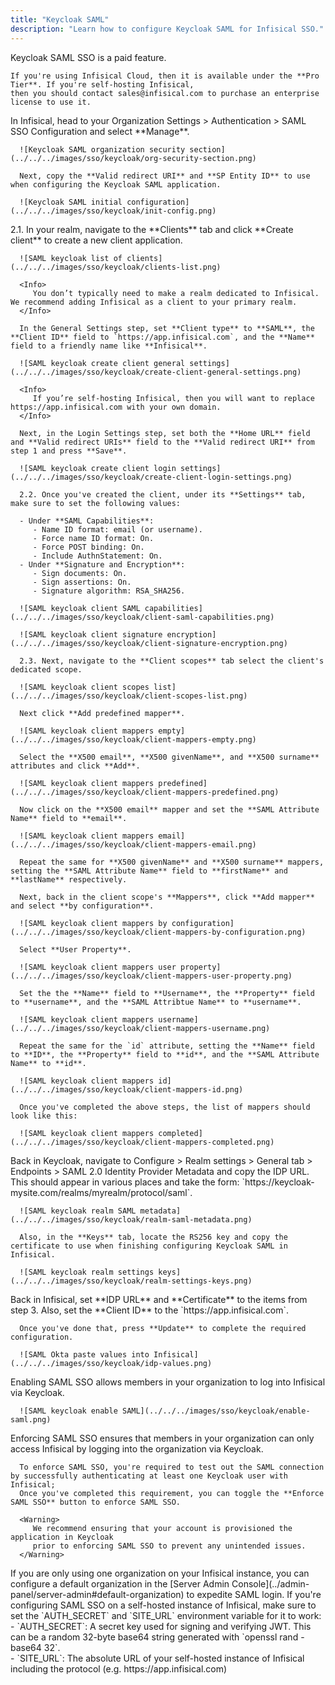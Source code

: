 ```yaml
---
title: "Keycloak SAML"
description: "Learn how to configure Keycloak SAML for Infisical SSO."
---
```


<Info>
    Keycloak SAML SSO is a paid feature.
   
    If you're using Infisical Cloud, then it is available under the **Pro Tier**. If you're self-hosting Infisical,
    then you should contact sales@infisical.com to purchase an enterprise license to use it.
</Info>

<Steps>
   <Step title="Prepare the SAML SSO configuration in Infisical">
      In Infisical, head to your Organization Settings > Authentication > SAML SSO Configuration and select **Manage**.
      
      ![Keycloak SAML organization security section](../../../images/sso/keycloak/org-security-section.png)
      
      Next, copy the **Valid redirect URI** and **SP Entity ID** to use when configuring the Keycloak SAML application.
      
      ![Keycloak SAML initial configuration](../../../images/sso/keycloak/init-config.png)
   </Step>
   <Step title="Create a SAML client application in Keycloak">
      2.1. In your realm, navigate to the **Clients** tab and click **Create client** to create a new client application.
      
      ![SAML keycloak list of clients](../../../images/sso/keycloak/clients-list.png)
      
      <Info>
         You don’t typically need to make a realm dedicated to Infisical. We recommend adding Infisical as a client to your primary realm.
      </Info>
      
      In the General Settings step, set **Client type** to **SAML**, the **Client ID** field to `https://app.infisical.com`, and the **Name** field to a friendly name like **Infisical**.
      
      ![SAML keycloak create client general settings](../../../images/sso/keycloak/create-client-general-settings.png)
      
      <Info>
         If you’re self-hosting Infisical, then you will want to replace https://app.infisical.com with your own domain.
      </Info>
      
      Next, in the Login Settings step, set both the **Home URL** field and **Valid redirect URIs** field to the **Valid redirect URI** from step 1 and press **Save**.
      
      ![SAML keycloak create client login settings](../../../images/sso/keycloak/create-client-login-settings.png)
      
      2.2. Once you've created the client, under its **Settings** tab, make sure to set the following values:
      
      - Under **SAML Capabilities**:
         - Name ID format: email (or username).
         - Force name ID format: On.
         - Force POST binding: On.
         - Include AuthnStatement: On.
      - Under **Signature and Encryption**:
         - Sign documents: On.
         - Sign assertions: On.
         - Signature algorithm: RSA_SHA256.

      ![SAML keycloak client SAML capabilities](../../../images/sso/keycloak/client-saml-capabilities.png)
      
      ![SAML keycloak client signature encryption](../../../images/sso/keycloak/client-signature-encryption.png)
      
      2.3. Next, navigate to the **Client scopes** tab select the client's dedicated scope.
      
      ![SAML keycloak client scopes list](../../../images/sso/keycloak/client-scopes-list.png)
      
      Next click **Add predefined mapper**.
      
      ![SAML keycloak client mappers empty](../../../images/sso/keycloak/client-mappers-empty.png)
      
      Select the **X500 email**, **X500 givenName**, and **X500 surname** attributes and click **Add**.
      
      ![SAML keycloak client mappers predefined](../../../images/sso/keycloak/client-mappers-predefined.png)
      
      Now click on the **X500 email** mapper and set the **SAML Attribute Name** field to **email**. 

      ![SAML keycloak client mappers email](../../../images/sso/keycloak/client-mappers-email.png)
      
      Repeat the same for **X500 givenName** and **X500 surname** mappers, setting the **SAML Attribute Name** field to **firstName** and **lastName** respectively.
      
      Next, back in the client scope's **Mappers**, click **Add mapper** and select **by configuration**.
      
      ![SAML keycloak client mappers by configuration](../../../images/sso/keycloak/client-mappers-by-configuration.png)
      
      Select **User Property**.
      
      ![SAML keycloak client mappers user property](../../../images/sso/keycloak/client-mappers-user-property.png)

      Set the the **Name** field to **Username**, the **Property** field to **username**, and the **SAML Attribtue Name** to **username**.
      
      ![SAML keycloak client mappers username](../../../images/sso/keycloak/client-mappers-username.png)
      
      Repeat the same for the `id` attribute, setting the **Name** field to **ID**, the **Property** field to **id**, and the **SAML Attribute Name** to **id**.
      
      ![SAML keycloak client mappers id](../../../images/sso/keycloak/client-mappers-id.png)
      
      Once you've completed the above steps, the list of mappers should look like this:
      
      ![SAML keycloak client mappers completed](../../../images/sso/keycloak/client-mappers-completed.png)
   </Step>
   <Step title="Retrieve Identity Provider (IdP) Information from Keycloak">
      Back in Keycloak, navigate to Configure > Realm settings > General tab > Endpoints > SAML 2.0 Identity Provider Metadata and copy the IDP URL. This should appear in various places and take the form: `https://keycloak-mysite.com/realms/myrealm/protocol/saml`.
      
      ![SAML keycloak realm SAML metadata](../../../images/sso/keycloak/realm-saml-metadata.png)
      
      Also, in the **Keys** tab, locate the RS256 key and copy the certificate to use when finishing configuring Keycloak SAML in Infisical.
      
      ![SAML keycloak realm settings keys](../../../images/sso/keycloak/realm-settings-keys.png)
   </Step>
   <Step title="Finish configuring SAML in Infisical">
      Back in Infisical, set **IDP URL** and **Certificate** to the items from step 3. Also, set the **Client ID** to the `https://app.infisical.com`.
      
      Once you've done that, press **Update** to complete the required configuration.

      ![SAML Okta paste values into Infisical](../../../images/sso/keycloak/idp-values.png)
   </Step>
   <Step title="Enable SAML SSO in Infisical">
      Enabling SAML SSO allows members in your organization to log into Infisical via Keycloak.

      ![SAML keycloak enable SAML](../../../images/sso/keycloak/enable-saml.png)
   </Step>
   <Step title="Enforce SAML SSO in Infisical">
      Enforcing SAML SSO ensures that members in your organization can only access Infisical
      by logging into the organization via Keycloak.
 
      To enforce SAML SSO, you're required to test out the SAML connection by successfully authenticating at least one Keycloak user with Infisical;
      Once you've completed this requirement, you can toggle the **Enforce SAML SSO** button to enforce SAML SSO.

      <Warning>
         We recommend ensuring that your account is provisioned the application in Keycloak
         prior to enforcing SAML SSO to prevent any unintended issues.
      </Warning>
   </Step>
</Steps>

<Tip>
    If you are only using one organization on your Infisical instance, you can configure a default organization in the [Server Admin Console](../admin-panel/server-admin#default-organization) to expedite SAML login.
</Tip>

<Note>
    If you're configuring SAML SSO on a self-hosted instance of Infisical, make
    sure to set the `AUTH_SECRET` and `SITE_URL` environment variable for it to
    work:
    <div class="height:1px;"/>
    - `AUTH_SECRET`: A secret key used for signing and verifying JWT. This
    can be a random 32-byte base64 string generated with `openssl rand -base64
    32`.
    <div class="height:1px;"/>
    - `SITE_URL`: The absolute URL of your self-hosted instance of Infisical including the protocol (e.g. https://app.infisical.com)
</Note>